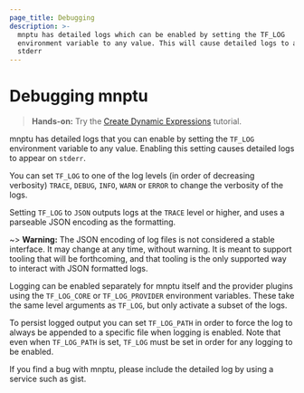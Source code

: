 ```yaml
---
page_title: Debugging
description: >-
  mnptu has detailed logs which can be enabled by setting the TF_LOG
  environment variable to any value. This will cause detailed logs to appear on
  stderr
---
```


# Debugging mnptu

> **Hands-on:** Try the [Create Dynamic Expressions](/mnptu/tutorials/configuration-language/troubleshooting-workflow#bug-reporting-best-practices?utm_source=WEBSITE&utm_medium=WEB_IO&utm_offer=ARTICLE_PAGE&utm_content=DOCS) tutorial.

mnptu has detailed logs that you can enable by setting the `TF_LOG` environment variable to any value. Enabling this setting causes detailed logs to appear on `stderr`.

You can set `TF_LOG` to one of the log levels (in order of decreasing verbosity) `TRACE`, `DEBUG`, `INFO`, `WARN` or `ERROR` to change the verbosity of the logs.

Setting `TF_LOG` to `JSON` outputs logs at the `TRACE` level or higher, and uses a parseable JSON encoding as the formatting.

~> **Warning:** The JSON encoding of log files is not considered a stable interface. It may change at any time, without warning. It is meant to support tooling that will be forthcoming, and that tooling is the only supported way to interact with JSON formatted logs.

Logging can be enabled separately for mnptu itself and the provider plugins
using the `TF_LOG_CORE` or `TF_LOG_PROVIDER` environment variables. These take
the same level arguments as `TF_LOG`, but only activate a subset of the logs.

To persist logged output you can set `TF_LOG_PATH` in order to force the log to always be appended to a specific file when logging is enabled. Note that even when `TF_LOG_PATH` is set, `TF_LOG` must be set in order for any logging to be enabled.

If you find a bug with mnptu, please include the detailed log by using a service such as gist.
